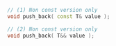 ```cpp
// (1) Non const version only
void push_back( const T& value );

// (2) Non const version only
void push_back( T&& value );
```